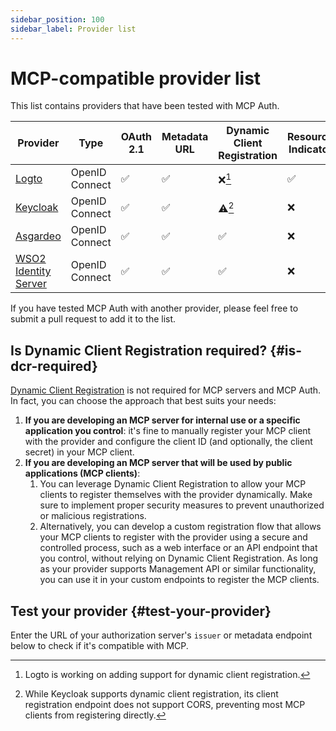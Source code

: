 ```yaml
---
sidebar_position: 100
sidebar_label: Provider list
---
```



# MCP-compatible provider list

This list contains providers that have been tested with MCP Auth.

| Provider                                                   | Type           | OAuth 2.1 | Metadata URL | Dynamic Client Registration | Resource Indicator |
| ---------------------------------------------------------- | -------------- | --------- | ------------ | --------------------------- | ------------------ |
| [Logto](https://logto.io)                                  | OpenID Connect | ✅        | ✅           | ❌[^1]                       | ✅                 |
| [Keycloak](https://www.keycloak.org)                       | OpenID Connect | ✅        | ✅           | ⚠️[^2]                       | ❌                 |
| [Asgardeo](https://wso2.com/asgardeo)                      | OpenID Connect | ✅        | ✅           | ✅                           | ❌                 |
| [WSO2 Identity Server](https://github.com/wso2/product-is) | OpenID Connect | ✅        | ✅           | ✅                           | ❌                 |

If you have tested MCP Auth with another provider, please feel free to submit a pull request to add it to the list.

[^1]: Logto is working on adding support for dynamic client registration.

[^2]: While Keycloak supports dynamic client registration, its client registration endpoint does not support CORS, preventing most MCP clients from registering directly.

## Is Dynamic Client Registration required? {#is-dcr-required}

[Dynamic Client Registration](https://datatracker.ietf.org/doc/html/rfc7591) is not required for MCP servers and MCP Auth. In fact, you can choose the approach that best suits your needs:

1. **If you are developing an MCP server for internal use or a specific application you control**: it's fine to manually register your MCP client with the provider and configure the client ID (and optionally, the client secret) in your MCP client.
2. **If you are developing an MCP server that will be used by public applications (MCP clients)**:
   1. You can leverage Dynamic Client Registration to allow your MCP clients to register themselves with the provider dynamically. Make sure to implement proper security measures to prevent unauthorized or malicious registrations.
   2. Alternatively, you can develop a custom registration flow that allows your MCP clients to register with the provider using a secure and controlled process, such as a web interface or an API endpoint that you control, without relying on Dynamic Client Registration.
      As long as your provider supports Management API or similar functionality, you can use it in your custom endpoints to register the MCP clients.

## Test your provider {#test-your-provider}

Enter the URL of your authorization server's `issuer` or metadata endpoint below to check if it's compatible with MCP.

<TestProvider />
